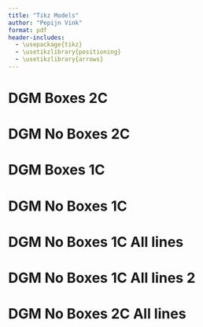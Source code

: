 ```yaml
---
title: "Tikz Models"
author: "Pepijn Vink"
format: pdf
header-includes:
  - \usepackage{tikz}
  - \usetikzlibrary{positioning}
  - \usetikzlibrary{arrows}
---
```

# DGM Boxes 2C
\begin{tikzpicture}[auto,node distance=.5cm, scale=0.5,
latent/.style={circle,draw,very thick,inner sep=0pt,minimum size=8mm,align=center},
manifest/.style={rectangle,draw,very thick,inner sep=0pt,minimum width=8mm,minimum height=8mm, anchor=center},
dotbox/.style={rectangle,draw,dashed,inner sep=0pt,minimum width=8mm,minimum height=8mm, anchor=center},
resid/.style={circle,draw,very thick,inner sep=0pt,minimum size=7mm,align=center},
paths/.style={->, very thick, -latex},
dot/.style={dotted, ->, -latex},
dashpath/.style={dashed, ->, -latex},
double/.style={very thick, latex-latex}
]
%create nodes
\node[dotbox] (y1) at (0,0) {$Y_1$};
\node[dotbox, right = 1.5cm of y1] (yt) {$Y_t$};
\node[manifest, right=1.5cm of yt] (y2) {$Y_{46}$};
\node[manifest, right=1.5cm of y2] (y3){$Y_{47}$};
\node[manifest, right=1.5cm of y3] (y4){$Y_{48}$};
\node[manifest, right=1.5cm of y4] (y5){$Y_{49}$};
\node[manifest, right=1.5cm of y5] (y6){$Y_{50}$};

\node[above=1.5cm of y1] (u1){};
\node[above=1.5cm of yt] (ut){};
\node[above=1.5cm of y2] (u2){};
\node[above=1.5cm of y3] (u3){};
\node[above=1.5cm of y4] (u4){};
\node[above=1.5cm of y5] (u5){};
\node[above=1.5cm of y6] (u6){};

\node[dotbox, above=1.5cm of u1] (x1){$X_1$};
\node[dotbox, above=1.5cm of ut] (xt){$X_t$};
\node[manifest, above=1.5cm of u2] (x2){$X_{46}$};
\node[manifest, above=1.5cm of u3] (x3){$X_{47}$};
\node[manifest, above=1.5cm of u4] (x4){$X_{48}$};
\node[manifest, above=1.5cm of u5] (x5){$X_{49}$};
\node[manifest, above=1.5cm of u6] (x6){$X_{50}$};

\node[manifest, below left=0.5cm and 2cm of x1] (c1){$C_{1}$};
\node[manifest, above left=0.5cm and 2cm of y1] (c2){$C_{2}$};


%draw paths
\draw[dashpath] (x1.south east) -- (yt.north west);
\draw[dashpath] (y1.north east) -- (xt.south west);
\draw[dashpath] (xt.south east) -- (y2.north west);
\draw[dashpath] (yt.north east) -- (x2.south west);

\draw[paths] (x2.south east) -- (y3.north west);
\draw[paths] (x3.south east) -- (y4.north west);
\draw[paths] (x4.south east) -- (y5.north west);
\draw[paths] (x5.south east) -- (y6.north west);
\draw[paths] (y2.north east) -- (x3.south west);
\draw[paths] (y3.north east) -- (x4.south west);
\draw[paths] (y4.north east) -- (x5.south west);
\draw[paths] (y5.north east) -- (x6.south west);

\draw[dashpath] (x1.east) -- (xt.west);
\draw[dashpath] (xt.east) -- (x2.west);
\draw[paths] (x2.east) -- (x3.west);
\draw[paths] (x3.east) -- (x4.west);
\draw[paths] (x4.east) -- (x5.west);
\draw[paths] (x5.east) -- (x6.west);
\draw[dashpath] (y1.east) -- (yt.west);
\draw[dashpath] (yt.east) -- (y2.west);
\draw[paths] (y2.east) -- (y3.west);
\draw[paths] (y3.east) -- (y4.west);
\draw[paths] (y4.east) -- (y5.west);
\draw[paths] (y5.east) -- (y6.west);

\draw[dot] (c1.east) -- +(1cm,2cm);
\draw[dot] (c1.east) -- +(1cm,1cm);
\draw[dot] (c1.east) -- +(1cm,0cm);
\draw[dot] (c1.east) -- +(1cm,-1cm);
\draw[dot] (c1.east) -- +(1cm,-2cm);

\draw[dot] (c2.east) -- +(1cm,2cm);
\draw[dot] (c2.east) -- +(1cm,1cm);
\draw[dot] (c2.east) -- +(1cm,0cm);
\draw[dot] (c2.east) -- +(1cm,-1cm);
\draw[dot] (c2.east) -- +(1cm,-2cm);

\end{tikzpicture}

# DGM No Boxes 2C
\begin{tikzpicture}[auto,node distance=.5cm, scale=0.5,
paths/.style={->, very thick, -latex},
dot/.style={dotted, ->, -latex},
double/.style={very thick, latex-latex},
dashpath/.style={dashed, ->, -latex}
]
%create nodes
\node (y1) at (0,0) {$Y_1$};
\node[right=1.5cm of y1] (yt) {$Y_t$};
\node[right=1.5cm of yt] (y2) {$Y_{46}$};
\node[right=1.5cm of y2] (y3){$Y_{47}$};
\node[right=1.5cm of y3] (y4){$Y_{48}$};
\node[right=1.5cm of y4] (y5){$Y_{49}$};
\node[right=1.5cm of y5] (y6){$Y_{50}$};

\node[above=1.5cm of y1] (u1){};
\node[above=1.5cm of yt] (ut){};
\node[above=1.5cm of y2] (u2){};
\node[above=1.5cm of y3] (u3){};
\node[above=1.5cm of y4] (u4){};
\node[above=1.5cm of y5] (u5){};
\node[above=1.5cm of y6] (u6){};

\node[above=1.5cm of u1] (x1){$X_1$};
\node[above=1.5cm of ut] (xt){$X_t$};
\node[above=1.5cm of u2] (x2){$X_{46}$};
\node[above=1.5cm of u3] (x3){$X_{47}$};
\node[above=1.5cm of u4] (x4){$X_{48}$};
\node[above=1.5cm of u5] (x5){$X_{49}$};
\node[above=1.5cm of u6] (x6){$X_{50}$};

\node[below left=0.5cm and 2cm of x1] (c1){$C_{1}$};
\node[above left=0.5cm and 2cm of y1] (c2){$C_{2}$};

%draw paths
\draw[dashpath] (x1.south east) -- (yt.north west);
\draw[dashpath] (y1.north east) -- (xt.south west);
\draw[dashpath] (xt.south east) -- (y2.north west);
\draw[dashpath] (yt.north east) -- (x2.south west);

\draw[paths] (x2.south east) -- (y3.north west);
\draw[paths] (x3.south east) -- (y4.north west);
\draw[paths] (x4.south east) -- (y5.north west);
\draw[paths] (x5.south east) -- (y6.north west);
\draw[paths] (y2.north east) -- (x3.south west);
\draw[paths] (y3.north east) -- (x4.south west);
\draw[paths] (y4.north east) -- (x5.south west);
\draw[paths] (y5.north east) -- (x6.south west);

\draw[dashpath] (x1.east) -- (xt.west);
\draw[dashpath] (xt.east) -- (x2.west);
\draw[paths] (x2.east) -- (x3.west);
\draw[paths] (x3.east) -- (x4.west);
\draw[paths] (x4.east) -- (x5.west);
\draw[paths] (x5.east) -- (x6.west);
\draw[dashpath] (y1.east) -- (yt.west);
\draw[dashpath] (yt.east) -- (y2.west);
\draw[paths] (y2.east) -- (y3.west);
\draw[paths] (y3.east) -- (y4.west);
\draw[paths] (y4.east) -- (y5.west);
\draw[paths] (y5.east) -- (y6.west);

\draw[dot] (c1.east) -- +(1cm,2cm);
\draw[dot] (c1.east) -- +(1cm,1cm);
\draw[dot] (c1.east) -- +(1cm,0cm);
\draw[dot] (c1.east) -- +(1cm,-1cm);
\draw[dot] (c1.east) -- +(1cm,-2cm);

\draw[dot] (c2.east) -- +(1cm,2cm);
\draw[dot] (c2.east) -- +(1cm,1cm);
\draw[dot] (c2.east) -- +(1cm,0cm);
\draw[dot] (c2.east) -- +(1cm,-1cm);
\draw[dot] (c2.east) -- +(1cm,-2cm);

\end{tikzpicture}

# DGM Boxes 1C
\begin{tikzpicture}[auto,node distance=.5cm, scale=0.5,
latent/.style={circle,draw,very thick,inner sep=0pt,minimum size=8mm,align=center},
manifest/.style={rectangle,draw,very thick,inner sep=0pt,minimum width=8mm,minimum height=8mm, anchor=center},
dotbox/.style={rectangle,draw,dashed,inner sep=0pt,minimum width=8mm,minimum height=8mm, anchor=center},
resid/.style={circle,draw,very thick,inner sep=0pt,minimum size=7mm,align=center},
paths/.style={->, very thick, -latex},
dot/.style={dotted, ->, -latex},
double/.style={very thick, latex-latex},
dashpath/.style={dashed, ->, -latex}
]
%create nodes
\node[dotbox] (y1) at (0,0) {$Y_1$};
\node[dotbox, right = 1.5cm of y1] (yt) {$Y_t$};
\node[manifest, right=1.5cm of yt] (y2) {$Y_{46}$};
\node[manifest, right=1.5cm of y2] (y3){$Y_{47}$};
\node[manifest, right=1.5cm of y3] (y4){$Y_{48}$};
\node[manifest, right=1.5cm of y4] (y5){$Y_{49}$};
\node[manifest, right=1.5cm of y5] (y6){$Y_{50}$};

\node[above=1.5cm of y1] (u1){};
\node[above=1.5cm of yt] (ut){};
\node[above=1.5cm of y2] (u2){};
\node[above=1.5cm of y3] (u3){};
\node[above=1.5cm of y4] (u4){};
\node[above=1.5cm of y5] (u5){};
\node[above=1.5cm of y6] (u6){};

\node[dotbox, above=1.5cm of u1] (x1){$X_1$};
\node[dotbox, above=1.5cm of ut] (xt){$X_t$};
\node[manifest, above=1.5cm of u2] (x2){$X_{46}$};
\node[manifest, above=1.5cm of u3] (x3){$X_{47}$};
\node[manifest, above=1.5cm of u4] (x4){$X_{48}$};
\node[manifest, above=1.5cm of u5] (x5){$X_{49}$};
\node[manifest, above=1.5cm of u6] (x6){$X_{50}$};

\node[manifest, left=2cm of u1] (c){$\textbf{C}$};


%draw paths
\draw[dashpath] (x1.south east) -- (yt.north west);
\draw[dashpath] (y1.north east) -- (xt.south west);
\draw[dashpath] (xt.south east) -- (y2.north west);
\draw[dashpath] (yt.north east) -- (x2.south west);

\draw[paths] (x2.south east) -- (y3.north west);
\draw[paths] (x3.south east) -- (y4.north west);
\draw[paths] (x4.south east) -- (y5.north west);
\draw[paths] (x5.south east) -- (y6.north west);
\draw[paths] (y2.north east) -- (x3.south west);
\draw[paths] (y3.north east) -- (x4.south west);
\draw[paths] (y4.north east) -- (x5.south west);
\draw[paths] (y5.north east) -- (x6.south west);

\draw[dashpath] (x1.east) -- (xt.west);
\draw[dashpath] (xt.east) -- (x2.west);
\draw[paths] (x2.east) -- (x3.west);
\draw[paths] (x3.east) -- (x4.west);
\draw[paths] (x4.east) -- (x5.west);
\draw[paths] (x5.east) -- (x6.west);
\draw[dashpath] (y1.east) -- (yt.west);
\draw[dashpath] (yt.east) -- (y2.west);
\draw[paths] (y2.east) -- (y3.west);
\draw[paths] (y3.east) -- (y4.west);
\draw[paths] (y4.east) -- (y5.west);
\draw[paths] (y5.east) -- (y6.west);

\draw[dot] (c.east) -- +(1cm,2cm);
\draw[dot] (c.east) -- +(1cm,1cm);
\draw[dot] (c.east) -- +(1cm,0cm);
\draw[dot] (c.east) -- +(1cm,-1cm);
\draw[dot] (c.east) -- +(1cm,-2cm);

\end{tikzpicture}

# DGM No Boxes 1C
\begin{tikzpicture}[auto,node distance=.5cm, scale=0.5,
paths/.style={->, very thick, -latex},
dot/.style={dotted, ->, -latex},
double/.style={very thick, latex-latex},
dashpath/.style={dashed, ->, -latex}
]
%create nodes
\node (y1) at (0,0) {$Y_1$};
\node[right = 1.5cm of y1] (yt) {$Y_t$};
\node[right=1.5cm of yt] (y2) {$Y_{46}$};
\node[right=1.5cm of y2] (y3){$Y_{47}$};
\node[right=1.5cm of y3] (y4){$Y_{48}$};
\node[right=1.5cm of y4] (y5){$Y_{49}$};
\node[right=1.5cm of y5] (y6){$Y_{50}$};

\node[above=1.5cm of y1] (u1){};
\node[above=1.5cm of yt] (ut){};
\node[above=1.5cm of y2] (u2){};
\node[above=1.5cm of y3] (u3){};
\node[above=1.5cm of y4] (u4){};
\node[above=1.5cm of y5] (u5){};
\node[above=1.5cm of y6] (u6){};

\node[above=1.5cm of u1] (x1){$X_1$};
\node[above=1.5cm of ut] (xt){$X_t$};
\node[above=1.5cm of u2] (x2){$X_{46}$};
\node[above=1.5cm of u3] (x3){$X_{47}$};
\node[above=1.5cm of u4] (x4){$X_{48}$};
\node[above=1.5cm of u5] (x5){$X_{49}$};
\node[above=1.5cm of u6] (x6){$X_{50}$};
\node[left=2cm of u1] (c){$\textbf{C}$};

%draw paths
\draw[dashpath] (x1.south east) -- (yt.north west);
\draw[dashpath] (y1.north east) -- (xt.south west);
\draw[dashpath] (xt.south east) -- (y2.north west);
\draw[dashpath] (yt.north east) -- (x2.south west);

\draw[paths] (x2.south east) -- (y3.north west);
\draw[paths] (x3.south east) -- (y4.north west);
\draw[paths] (x4.south east) -- (y5.north west);
\draw[paths] (x5.south east) -- (y6.north west);
\draw[paths] (y2.north east) -- (x3.south west);
\draw[paths] (y3.north east) -- (x4.south west);
\draw[paths] (y4.north east) -- (x5.south west);
\draw[paths] (y5.north east) -- (x6.south west);

\draw[dashpath] (x1.east) -- (xt.west);
\draw[dashpath] (xt.east) -- (x2.west);
\draw[paths] (x2.east) -- (x3.west);
\draw[paths] (x3.east) -- (x4.west);
\draw[paths] (x4.east) -- (x5.west);
\draw[paths] (x5.east) -- (x6.west);
\draw[dashpath] (y1.east) -- (yt.west);
\draw[dashpath] (yt.east) -- (y2.west);
\draw[paths] (y2.east) -- (y3.west);
\draw[paths] (y3.east) -- (y4.west);
\draw[paths] (y4.east) -- (y5.west);
\draw[paths] (y5.east) -- (y6.west);

\draw[dot] (c.east) -- +(1cm,2cm);
\draw[dot] (c.east) -- +(1cm,1cm);
\draw[dot] (c.east) -- +(1cm,0cm);
\draw[dot] (c.east) -- +(1cm,-1cm);
\draw[dot] (c.east) -- +(1cm,-2cm);

\end{tikzpicture}

# DGM No Boxes 1C All lines
\begin{tikzpicture}[auto,node distance=.5cm, scale=0.5,
paths/.style={->, very thick, -latex},
dot/.style={dotted, ->, -latex},
double/.style={very thick, latex-latex},
dashpath/.style={dashed, ->, -latex}
]
%create nodes
\node (y1) at (0,0) {$Y_1$};
\node[right = 1.5cm of y1] (yt) {$Y_t$};
\node[right=1.5cm of yt] (y2) {$Y_{46}$};
\node[right=1.5cm of y2] (y3){$Y_{47}$};
\node[right=1.5cm of y3] (y4){$Y_{48}$};
\node[right=1.5cm of y4] (y5){$Y_{49}$};
\node[right=1.5cm of y5] (y6){$Y_{50}$};

\node[above=1.5cm of y1] (u1){};
\node[above=1.5cm of yt] (ut){};
\node[above=1.5cm of y2] (u2){};
\node[above=1.5cm of y3] (u3){};
\node[above=1.5cm of y4] (u4){};
\node[above=1.5cm of y5] (u5){};
\node[above=1.5cm of y6] (u6){};

\node[above=1.5cm of u1] (x1){$X_1$};
\node[above=1.5cm of ut] (xt){$X_t$};
\node[above=1.5cm of u2] (x2){$X_{46}$};
\node[above=1.5cm of u3] (x3){$X_{47}$};
\node[above=1.5cm of u4] (x4){$X_{48}$};
\node[above=1.5cm of u5] (x5){$X_{49}$};
\node[above=1.5cm of u6] (x6){$X_{50}$};
\node[left=2cm of u1] (c){$\textbf{C}$};

%draw paths
\draw[dashpath] (x1.south east) -- (yt.north west);
\draw[dashpath] (y1.north east) -- (xt.south west);
\draw[dashpath] (xt.south east) -- (y2.north west);
\draw[dashpath] (yt.north east) -- (x2.south west);

\draw[paths] (x2.south east) -- (y3.north west);
\draw[paths] (x3.south east) -- (y4.north west);
\draw[paths] (x4.south east) -- (y5.north west);
\draw[paths] (x5.south east) -- (y6.north west);
\draw[paths] (y2.north east) -- (x3.south west);
\draw[paths] (y3.north east) -- (x4.south west);
\draw[paths] (y4.north east) -- (x5.south west);
\draw[paths] (y5.north east) -- (x6.south west);

\draw[dashpath] (x1.east) -- (xt.west);
\draw[dashpath] (xt.east) -- (x2.west);
\draw[paths] (x2.east) -- (x3.west);
\draw[paths] (x3.east) -- (x4.west);
\draw[paths] (x4.east) -- (x5.west);
\draw[paths] (x5.east) -- (x6.west);
\draw[dashpath] (y1.east) -- (yt.west);
\draw[dashpath] (yt.east) -- (y2.west);
\draw[paths] (y2.east) -- (y3.west);
\draw[paths] (y3.east) -- (y4.west);
\draw[paths] (y4.east) -- (y5.west);
\draw[paths] (y5.east) -- (y6.west);

\draw[dot] (c.45) -- (x1.south);
\draw[dot] (c.45) -- (xt.south);
\draw[dot] (c.45) -- (x2.south);
\draw[dot] (c.45) -- (x3.south);
\draw[dot] (c.45) -- (x4.south);
\draw[dot] (c.45) -- (x5.south);
\draw[dot] (c.45) -- (x6.south);

\draw[dot] (c.-45) -- (y1.north);
\draw[dot] (c.-45) -- (yt.north);
\draw[dot] (c.-45) -- (y2.north);
\draw[dot] (c.-45) -- (y3.north);
\draw[dot] (c.-45) -- (y4.north);
\draw[dot] (c.-45) -- (y5.north);
\draw[dot] (c.-45) -- (y6.north);

\end{tikzpicture}

# DGM No Boxes 1C All lines 2
\begin{tikzpicture}[auto,node distance=.5cm, scale=0.5,
paths/.style={->, very thick, -latex},
dot/.style={dotted, ->, -latex},
double/.style={very thick, latex-latex},
dashpath/.style={dashed, ->, -latex}
]
%create nodes
\node (y1) at (0,0) {$Y_1$};
\node[right = 1.5cm of y1] (yt) {$Y_t$};
\node[right=1.5cm of yt] (y2) {$Y_{46}$};
\node[right=1.5cm of y2] (y3){$Y_{47}$};
\node[right=1.5cm of y3] (y4){$Y_{48}$};
\node[right=1.5cm of y4] (y5){$Y_{49}$};
\node[right=1.5cm of y5] (y6){$Y_{50}$};

\node[above=1.5cm of y1] (u1){};
\node[above=1.5cm of yt] (ut){};
\node[above=1.5cm of y2] (u2){};
\node[above=1.5cm of y3] (u3){};
\node[above=1.5cm of y4] (u4){};
\node[above=1.5cm of y5] (u5){};
\node[above=1.5cm of y6] (u6){};

\node[above=1.5cm of u1] (x1){$X_1$};
\node[above=1.5cm of ut] (xt){$X_t$};
\node[above=1.5cm of u2] (x2){$X_{46}$};
\node[above=1.5cm of u3] (x3){$X_{47}$};
\node[above=1.5cm of u4] (x4){$X_{48}$};
\node[above=1.5cm of u5] (x5){$X_{49}$};
\node[above=1.5cm of u6] (x6){$X_{50}$};
\node[left=2cm of u1] (c){$\textbf{C}$};

%draw paths
\draw[dashpath] (x1.south east) -- (yt.north west);
\draw[dashpath] (y1.north east) -- (xt.south west);
\draw[dashpath] (xt.south east) -- (y2.north west);
\draw[dashpath] (yt.north east) -- (x2.south west);

\draw[paths] (x2.south east) -- (y3.north west);
\draw[paths] (x3.south east) -- (y4.north west);
\draw[paths] (x4.south east) -- (y5.north west);
\draw[paths] (x5.south east) -- (y6.north west);
\draw[paths] (y2.north east) -- (x3.south west);
\draw[paths] (y3.north east) -- (x4.south west);
\draw[paths] (y4.north east) -- (x5.south west);
\draw[paths] (y5.north east) -- (x6.south west);

\draw[dashpath] (x1.east) -- (xt.west);
\draw[dashpath] (xt.east) -- (x2.west);
\draw[paths] (x2.east) -- (x3.west);
\draw[paths] (x3.east) -- (x4.west);
\draw[paths] (x4.east) -- (x5.west);
\draw[paths] (x5.east) -- (x6.west);
\draw[dashpath] (y1.east) -- (yt.west);
\draw[dashpath] (yt.east) -- (y2.west);
\draw[paths] (y2.east) -- (y3.west);
\draw[paths] (y3.east) -- (y4.west);
\draw[paths] (y4.east) -- (y5.west);
\draw[paths] (y5.east) -- (y6.west);

\draw[dashpath] (c.north) to[out = 90, in=90, looseness=1] (x1.north);
\draw[dashpath] (c.north) to[out = 90, in=90, looseness=1] (xt.north);
\draw[paths] (c.north) to[out = 90, in=90, looseness=1] (x2.north);
\draw[paths] (c.north) to[out = 90, in=90, looseness=1] (x3.north);
\draw[paths] (c.north) to[out = 90, in=90, looseness=1] (x4.north);
\draw[paths] (c.north) to[out = 90, in=90, looseness=1] (x5.north);
\draw[paths] (c.north) to[out = 90, in=90, looseness=1] (x6.north);

\draw[dashpath] (c.south) to[out = -90, in=-90, looseness=1] (y1.south);
\draw[dashpath] (c.south) to[out = -90, in=-90, looseness=1] (yt.south);
\draw[paths] (c.south) to[out = -90, in=-90, looseness=1] (y2.south);
\draw[paths] (c.south) to[out = -90, in=-90, looseness=1] (y3.south);
\draw[paths] (c.south) to[out = -90, in=-90, looseness=1] (y4.south);
\draw[paths] (c.south) to[out = -90, in=-90, looseness=1] (y5.south);
\draw[paths] (c.south) to[out = -90, in=-90, looseness=1] (y6.south);

\end{tikzpicture}

# DGM No Boxes 2C All lines
\begin{tikzpicture}[auto,node distance=.5cm, scale=0.5,
paths/.style={->, very thick, -latex},
dot/.style={dotted, ->, -latex},
double/.style={very thick, latex-latex},
dashpath/.style={dashed, ->, -latex}
]
%create nodes
\node (y1) at (0,0) {$Y_1$};
\node[right=1.5cm of y1] (yt) {$Y_t$};
\node[right=1.5cm of yt] (y2) {$Y_{46}$};
\node[right=1.5cm of y2] (y3){$Y_{47}$};
\node[right=1.5cm of y3] (y4){$Y_{48}$};
\node[right=1.5cm of y4] (y5){$Y_{49}$};
\node[right=1.5cm of y5] (y6){$Y_{50}$};

\node[above=1.5cm of y1] (u1){};
\node[above=1.5cm of yt] (ut){};
\node[above=1.5cm of y2] (u2){};
\node[above=1.5cm of y3] (u3){};
\node[above=1.5cm of y4] (u4){};
\node[above=1.5cm of y5] (u5){};
\node[above=1.5cm of y6] (u6){};

\node[above=1.5cm of u1] (x1){$X_1$};
\node[above=1.5cm of ut] (xt){$X_t$};
\node[above=1.5cm of u2] (x2){$X_{46}$};
\node[above=1.5cm of u3] (x3){$X_{47}$};
\node[above=1.5cm of u4] (x4){$X_{48}$};
\node[above=1.5cm of u5] (x5){$X_{49}$};
\node[above=1.5cm of u6] (x6){$X_{50}$};

\node[below left=0.5cm and 2cm of x1] (c1){$C_{1}$};
\node[above left=0.5cm and 2cm of y1] (c2){$C_{2}$};

%draw paths
\draw[dashpath] (x1.south east) -- (yt.north west);
\draw[dashpath] (y1.north east) -- (xt.south west);
\draw[dashpath] (xt.south east) -- (y2.north west);
\draw[dashpath] (yt.north east) -- (x2.south west);

\draw[paths] (x2.south east) -- (y3.north west);
\draw[paths] (x3.south east) -- (y4.north west);
\draw[paths] (x4.south east) -- (y5.north west);
\draw[paths] (x5.south east) -- (y6.north west);
\draw[paths] (y2.north east) -- (x3.south west);
\draw[paths] (y3.north east) -- (x4.south west);
\draw[paths] (y4.north east) -- (x5.south west);
\draw[paths] (y5.north east) -- (x6.south west);

\draw[dashpath] (x1.east) -- (xt.west);
\draw[dashpath] (xt.east) -- (x2.west);
\draw[paths] (x2.east) -- (x3.west);
\draw[paths] (x3.east) -- (x4.west);
\draw[paths] (x4.east) -- (x5.west);
\draw[paths] (x5.east) -- (x6.west);
\draw[dashpath] (y1.east) -- (yt.west);
\draw[dashpath] (yt.east) -- (y2.west);
\draw[paths] (y2.east) -- (y3.west);
\draw[paths] (y3.east) -- (y4.west);
\draw[paths] (y4.east) -- (y5.west);
\draw[paths] (y5.east) -- (y6.west);

\draw[dot] (c1.east) -- (x1.south);
\draw[dot] (c1.east) -- (xt.south);
\draw[dot] (c1.east) -- (x2.south);
\draw[dot] (c1.east) -- (x3.south);
\draw[dot] (c1.east) -- (x4.south);
\draw[dot] (c1.east) -- (x5.south);
\draw[dot] (c1.east) -- (x6.south);

\draw[dot] (c1.east) -- (y1.north);
\draw[dot] (c1.east) -- (yt.north);
\draw[dot] (c1.east) -- (y2.north);
\draw[dot] (c1.east) -- (y3.north);
\draw[dot] (c1.east) -- (y4.north);
\draw[dot] (c1.east) -- (y5.north);
\draw[dot] (c1.east) -- (y6.north);

\draw[dot] (c2.east) -- (x1.south);
\draw[dot] (c2.east) -- (xt.south);
\draw[dot] (c2.east) -- (x2.south);
\draw[dot] (c2.east) -- (x3.south);
\draw[dot] (c2.east) -- (x4.south);
\draw[dot] (c2.east) -- (x5.south);
\draw[dot] (c2.east) -- (x6.south);

\draw[dot] (c2.east) -- (y1.north);
\draw[dot] (c2.east) -- (yt.north);
\draw[dot] (c2.east) -- (y2.north);
\draw[dot] (c2.east) -- (y3.north);
\draw[dot] (c2.east) -- (y4.north);
\draw[dot] (c2.east) -- (y5.north);
\draw[dot] (c2.east) -- (y6.north);

\end{tikzpicture}